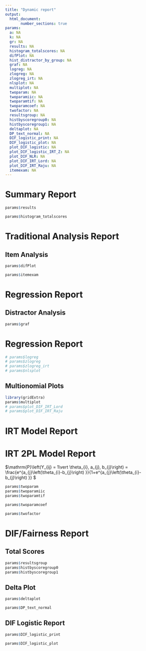 ```yaml
---
title: "Dynamic report"
output:
  html_document:
       number_sections: true
params:
  a: NA
  k: NA
  gr: NA
  results: NA
  histogram_totalscores: NA
  difPlot: NA
  hist_distractor_by_group: NA
  graf: NA
  logreg: NA
  zlogreg: NA
  zlogreg_irt: NA
  nlsplot: NA
  multiplot: NA
  twoparam: NA
  twoparamiic: NA
  twoparamtif: NA
  twoparamcoef: NA
  twofactor: NA
  resultsgroup: NA
  histbyscoregroup0: NA
  histbyscoregroup1: NA
  deltaplot: NA
  DP_text_normal: NA
  DIF_logistic_print: NA
  DIF_logistic_plot: NA
  plot_DIF_logistic: NA
  plot_DIF_logistic_IRT_Z: NA
  plot_DIF_NLR: NA
  plot_DIF_IRT_Lord: NA
  plot_DIF_IRT_Raju: NA
  itemexam: NA
---
```

# Summary Report

```r
params$results
```
```r
params$histogram_totalscores
```


\pagebreak


# Traditional Analysis Report

## Item Analysis

```r
params$difPlot
```
```r
params$itemexam
```
# Regression Report

## Distractor Analysis

```r
params$graf
```


\pagebreak


# Regression Report

```r
# params$logreg
# params$zlogreg
# params$zlogreg_irt
# params$nlsplot
```
## Multionomial Plots

```r
library(gridExtra)
params$multiplot
# params$plot_DIF_IRT_Lord
# params$plot_DIF_IRT_Raju
```
# IRT Model Report


\pagebreak


# IRT 2PL Model Report

$\\mathrm{P}\\left(Y_{ij} = 1\\vert \\theta_{i}, a_{j}, b_{j}\\right) =  \\frac{e^{a_{j}\\left(\\theta_{i}-b_{j}\\right) }}{1+e^{a_{j}\\left(\\theta_{i}-b_{j}\\right) }} $

```r
params$twoparam
params$twoparamiic
params$twoparamtif
```
```r
params$twoparamcoef
```
```r
params$twofactor
```


\pagebreak


# DIF/Fairness Report

## Total Scores

```r
params$resultsgroup
params$histbyscoregroup0
params$histbyscoregroup1
```

## Delta Plot

```r
params$deltaplot
```
```r
params$DP_text_normal
```

## DIF Logistic Report

```r
params$DIF_logistic_print
```
```r
params$DIF_logistic_plot
```

\pagebreak
